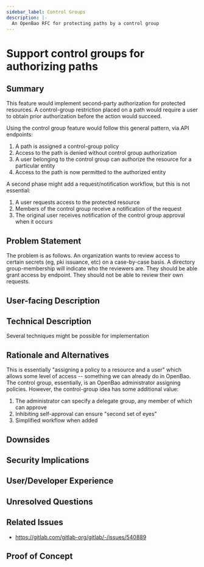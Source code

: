 ```yaml
---
sidebar_label: Control Groups
description: |-
  An OpenBao RFC for protecting paths by a control group
---
```


# Support control groups for authorizing paths

## Summary

This feature would implement second-party authorization for protected
resources. A control-group restriction placed on a path would require
a user to obtain prior authorization before the action would succeed.

Using the control group feature would follow this general pattern, via API
endpoints:

1. A path is assigned a control-group policy
2. Access to the path is denied without control group authorization
3. A user belonging to the control group can authorize the resource for a particular entity
4. Access to the path is now permitted to the authorized entity

A second phase might add a request/notification workflow, but this is not essential:
1. A user requests access to the protected resource
2. Members of the control group receive a notification of the request
3. The original user receives notification of the control group approval when it occurs

## Problem Statement

The problem is as follows. An organization wants to review access to
certain secrets (eg, pki issuance, etc) on a case-by-case basis. A
directory group-membership will indicate who the reviewers are. They
should be able grant access by endpoint. They should not be able to
review their own requests.

## User-facing Description

## Technical Description

Several techniques might be possible for implementation

## Rationale and Alternatives

This is essentially "assigning a policy to a resource and a user"
which allows some level of access -- something we can already do in
OpenBao. The control group, essentially, is an OpenBao administrator
assigning policies. However, the control-group idea has some
additional value:

1. The administrator can specify a delegate group, any member of which can approve
2. Inhibiting self-approval can ensure "second set of eyes"
3. Simplified workflow when added

## Downsides

## Security Implications

## User/Developer Experience

## Unresolved Questions

## Related Issues

- https://gitlab.com/gitlab-org/gitlab/-/issues/540889

## Proof of Concept


